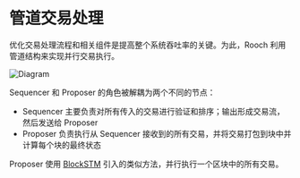 # 管道交易处理

优化交易处理流程和相关组件是提高整个系统吞吐率的关键。为此，Rooch 利用管道结构来实现并行交易执行。

![Diagram](/docs/pipeline-transaction-processing.png)

Sequencer 和 Proposer 的角色被解耦为两个不同的节点：

- Sequencer 主要负责对所有传入的交易进行验证和排序；输出形成交易流，然后发送给 Proposer
- Proposer 负责执行从 Sequencer 接收到的所有交易，并将交易打包到块中并计算每个块的最终状态

Proposer 使用 [BlockSTM](https://arxiv.org/abs/2203.06871) 引入的类似方法，并行执行一个区块中的所有交易。
